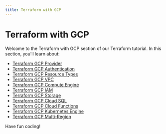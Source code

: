 ```yaml
---
title: Terraform with GCP
---
```


# Terraform with GCP

Welcome to the Terraform with GCP section of our Terraform tutorial. In this section, you'll learn about:

- [Terraform GCP Provider](./0-terraform-gcp-provider.mdx)
- [Terraform GCP Authentication](./1-terraform-gcp-authentication.mdx)
- [Terraform GCP Resource Types](./2-terraform-gcp-resource-types.mdx)
- [Terraform GCP VPC](./3-terraform-gcp-vpc.mdx)
- [Terraform GCP Compute Engine](./4-terraform-gcp-compute-engine.mdx)
- [Terraform GCP IAM](./5-terraform-gcp-iam.mdx)
- [Terraform GCP Storage](./6-terraform-gcp-storage.mdx)
- [Terraform GCP Cloud SQL](./7-terraform-gcp-cloud-sql.mdx)
- [Terraform GCP Cloud Functions](./8-terraform-gcp-cloud-functions.mdx)
- [Terraform GCP Kubernetes Engine](./9-terraform-gcp-kubernetes-engine.mdx)
- [Terraform GCP Multi-Region](./10-terraform-gcp-multi-region.mdx)

Have fun coding!
